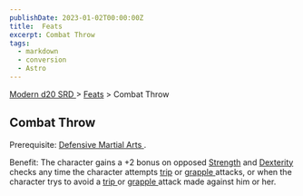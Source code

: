```yaml
---
publishDate: 2023-01-02T00:00:00Z
title:  Feats
excerpt: Combat Throw
tags:
  - markdown
  - conversion
  - Astro
---
```


[ Modern d20 SRD ](/#modernD20) > [ Feats](modern-d20-srd-feats-index) > Combat Throw

##  Combat Throw

Prerequisite: [ Defensive Martial Arts ](modern-d20-srd-feats-defensive-martial-arts) .

Benefit: The character gains a +2 bonus on opposed [ Strength](modern-d20-srd-basics-ability-scores) and [ Dexterity ](modern-d20-srd-basics-ability-scores) checks any time the character attempts [ trip](modern-d20-srd-combat-trip) or [ grapple ](modern-d20-srd-combat-grapple)
attacks, or when the character trys to avoid a [ trip ](modern-d20-srd-combat-trip) or [ grapple ](modern-d20-srd-combat-grapple) attack made against him or
her.


